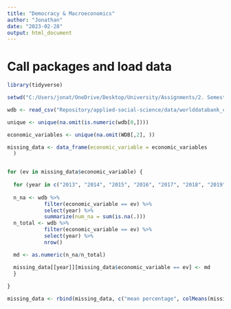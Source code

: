 ```yaml
---
title: "Democracy & Macroeconomics"
author: "Jonathan"
date: "2023-02-28"
output: html_document
---
```


# Call packages and load data
```r
library(tidyverse)

setwd("C:/Users/jonat/OneDrive/Desktop/University/Assignments/2. Semester/Applied Cognitive Science/Repository/applied-social-science")

```

```r

wdb <- read_csv("Repository/applied-social-science/data/worlddatabank_clean.csv")

```

```r


unique <- unique(na.omit(is.numeric(wdb[0,])))

```


```r

economic_variables <- unique(na.omit(WDB[,2], ))

missing_data <- data_frame(economic_variable = economic_variables
  )


for (ev in missing_data$economic_variable) {
  
  for (year in c("2013", "2014", "2015", "2016", "2017", "2018", "2019", "2020")) {
  
  n_na <- wdb %>%
            filter(economic_variable == ev) %>% 
            select(year) %>% 
            summarize(num_na = sum(is.na(.)))
  n_total <- wdb %>%
            filter(economic_variable == ev) %>% 
            select(year) %>% 
            nrow()

  md <- as.numeric(n_na/n_total)

  missing_data[[year]][missing_data$economic_variable == ev] <- md
  }
  
}

missing_data <- rbind(missing_data, c("mean percentage", colMeans(missing_data[1:5,2:9])))


```

